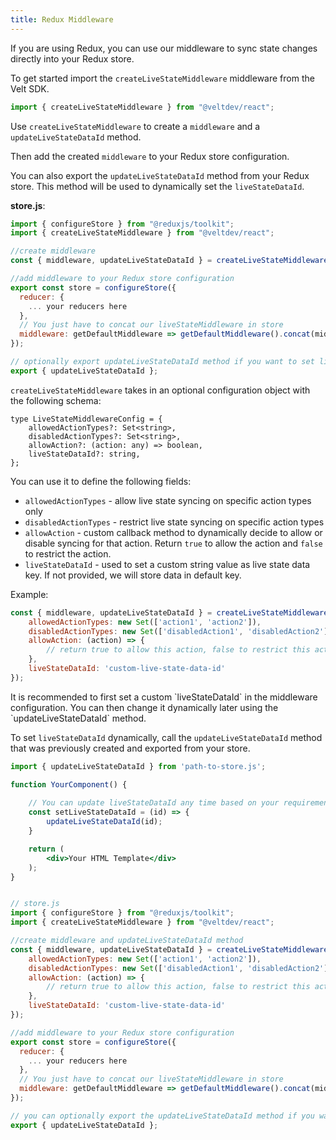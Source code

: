 ```yaml
---
title: Redux Middleware
---
```


If you are using Redux, you can use our middleware to sync state changes directly into your Redux store.

<Steps>


<Step title="Import the middleware">

To get started import the `createLiveStateMiddleware` middleware from the Velt SDK.

```jsx
import { createLiveStateMiddleware } from "@veltdev/react";
```

</Step>

<Step title="Add the middleware to your Redux store configuration">

Use `createLiveStateMiddleware` to create a `middleware` and a `updateLiveStateDataId` method.

Then add the created `middleware` to your Redux store configuration.

You can also export the `updateLiveStateDataId` method from your Redux store. This method will be used to dynamically set the `liveStateDataId`.

**store.js**:
```jsx
import { configureStore } from "@reduxjs/toolkit";
import { createLiveStateMiddleware } from "@veltdev/react";

//create middleware
const { middleware, updateLiveStateDataId } = createLiveStateMiddleware();

//add middleware to your Redux store configuration
export const store = configureStore({
  reducer: {
	... your reducers here
  },
  // You just have to concat our liveStateMiddleware in store
  middleware: getDefaultMiddleware => getDefaultMiddleware().concat(middleware)
});

// optionally export updateLiveStateDataId method if you want to set liveStateDataId dynamically
export { updateLiveStateDataId };
```

</Step>

<Step title="Optional Configurations">

`createLiveStateMiddleware` takes in an optional configuration object with the following schema:

```tsx
type LiveStateMiddlewareConfig = {
    allowedActionTypes?: Set<string>,
    disabledActionTypes?: Set<string>,
    allowAction?: (action: any) => boolean,
    liveStateDataId?: string,
};
```

You can use it to define the following fields:

 - `allowedActionTypes` - allow live state syncing on specific action types only
 - `disabledActionTypes` - restrict live state syncing on specific action types
 - `allowAction` - custom callback method to dynamically decide to allow or disable syncing for that action. Return `true` to allow the action and `false` to restrict the action.
 - `liveStateDataId` - used to set a custom string value as live state data key. If not provided, we will store data in default key.

Example: 
```jsx
const { middleware, updateLiveStateDataId } = createLiveStateMiddleware({
	allowedActionTypes: new Set(['action1', 'action2']),
	disabledActionTypes: new Set(['disabledAction1', 'disabledAction2']),
	allowAction: (action) => {
		// return true to allow this action, false to restrict this action from syncing
    },
    liveStateDataId: 'custom-live-state-data-id'
});
```

<Info>
It is recommended to first set a custom `liveStateDataId` in the middleware configuration. You can then change it dynamically later using the `updateLiveStateDataId` method.
</Info>




To set `liveStateDataId` dynamically, call the `updateLiveStateDataId` method that was previously created and exported from your store.

```jsx
import { updateLiveStateDataId } from 'path-to-store.js';

function YourComponent() {
	
	// You can update liveStateDataId any time based on your requirements and all the actions called after that will be synced on new ID path.
	const setLiveStateDataId = (id) => {
		updateLiveStateDataId(id);
    }

	return (
        <div>Your HTML Template</div>
    );
}
```

</Step>


</Steps>

<RequestExample>


```jsx React / Next.js

// store.js
import { configureStore } from "@reduxjs/toolkit";
import { createLiveStateMiddleware } from "@veltdev/react";

//create middleware and updateLiveStateDataId method
const { middleware, updateLiveStateDataId } = createLiveStateMiddleware({
	allowedActionTypes: new Set(['action1', 'action2']),
	disabledActionTypes: new Set(['disabledAction1', 'disabledAction2']),
	allowAction: (action) => {
		// return true to allow this action, false to restrict this action from syncing
    },
    liveStateDataId: 'custom-live-state-data-id'
});

//add middleware to your Redux store configuration
export const store = configureStore({
  reducer: {
	... your reducers here
  },
  // You just have to concat our liveStateMiddleware in store
  middleware: getDefaultMiddleware => getDefaultMiddleware().concat(middleware)
});

// you can optionally export the updateLiveStateDataId method if you want to set liveStateDataId dynamically
export { updateLiveStateDataId };

```

</RequestExample>





